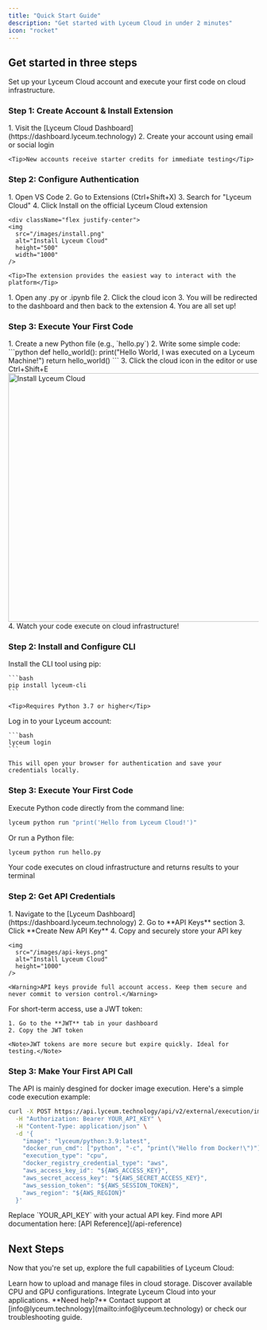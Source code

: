 ```yaml
---
title: "Quick Start Guide"
description: "Get started with Lyceum Cloud in under 2 minutes"
icon: "rocket"
---
```


## Get started in three steps

Set up your Lyceum Cloud account and execute your first code on cloud infrastructure.

### Step 1: Create Account & Install Extension

<AccordionGroup>
  <Accordion icon="user-plus" title="Sign up for Lyceum Cloud">
    1. Visit the [Lyceum Cloud Dashboard](https://dashboard.lyceum.technology)
    2. Create your account using email or social login
    
    <Tip>New accounts receive starter credits for immediate testing</Tip>
  </Accordion>
</AccordionGroup>

<Tabs>
<Tab title="VSCode Extension" icon="code">

### Step 2: Configure Authentication

<AccordionGroup>
  <Accordion icon="download" title="Install VS Code Extension">
    1. Open VS Code
    2. Go to Extensions (Ctrl+Shift+X)
    3. Search for "Lyceum Cloud"
    4. Click Install on the official Lyceum Cloud extension

    <div className="flex justify-center">
    <img 
      src="/images/install.png" 
      alt="Install Lyceum Cloud"
      height="500"
      width="1000"
    />
  </div>

    
    <Tip>The extension provides the easiest way to interact with the platform</Tip>
  </Accordion>
  <Accordion icon="settings" title="Authenticate Lyceum Cloud">
    1. Open any .py or .ipynb file
    2. Click the cloud icon 
    3. You will be redirected to the dashboard and then back to the extension
    4. You are all set up!
    
  </Accordion>
</AccordionGroup>

### Step 3: Execute Your First Code

<Accordion icon="rocket" title="Run code on the cloud">
  1. Create a new Python file (e.g., `hello.py`)
  2. Write some simple code:
     ```python
     def hello_world():
         print("Hello World, I was executed on a Lyceum Machine!")
         return
     hello_world()
     ```
  3. Click the cloud icon in the editor or use Ctrl+Shift+E
    <div className="flex justify-center">
   <img 
      src="/images/execution.png" 
      alt="Install Lyceum Cloud"
      height="500"
      width= "1000"
    />
    </div>
  4. Watch your code execute on cloud infrastructure!
</Accordion>
</Tab>

<Tab title="CLI" icon="terminal">

### Step 2: Install and Configure CLI

<AccordionGroup>
  <Accordion icon="download" title="Install Lyceum CLI">
    Install the CLI tool using pip:
    
    ```bash
    pip install lyceum-cli
    ```
    
    <Tip>Requires Python 3.7 or higher</Tip>
  </Accordion>
  
  <Accordion icon="key" title="Authenticate with Lyceum">
    Log in to your Lyceum account:
    
    ```bash
    lyceum login
    ```
    
    This will open your browser for authentication and save your credentials locally.
  </Accordion>
</AccordionGroup>

### Step 3: Execute Your First Code

<Accordion icon="rocket" title="Run code via CLI">
  Execute Python code directly from the command line:
  
  ```bash
  lyceum python run "print('Hello from Lyceum Cloud!')"
  ```
  
  Or run a Python file:
  
  ```bash
  lyceum python run hello.py
  ```
  
  <Note>Your code executes on cloud infrastructure and returns results to your terminal</Note>
</Accordion>

</Tab>
<Tab title="API Reference" icon="play">

### Step 2: Get API Credentials

<AccordionGroup>
  <Accordion icon="key" title="Create API Key">
    1. Navigate to the [Lyceum Dashboard](https://dashboard.lyceum.technology)
    2. Go to **API Keys** section
    3. Click **Create New API Key**
    4. Copy and securely store your API key

    <img 
      src="/images/api-keys.png" 
      alt="Install Lyceum Cloud"
      height="1000"
    />
    
    <Warning>API keys provide full account access. Keep them secure and never commit to version control.</Warning>
  </Accordion>
  
  <Accordion icon="clock" title="Use JWT Token (Alternative)">
    For short-term access, use a JWT token:
    
    1. Go to the **JWT** tab in your dashboard
    2. Copy the JWT token
    
    <Note>JWT tokens are more secure but expire quickly. Ideal for testing.</Note>
  </Accordion>
</AccordionGroup>

### Step 3: Make Your First API Call

<Accordion icon="rocket" title="Execute code via API">
  The API is mainly desgined for docker image execution. Here's a simple code execution example:

  ```bash
  curl -X POST https://api.lyceum.technology/api/v2/external/execution/image/start \
    -H "Authorization: Bearer YOUR_API_KEY" \
    -H "Content-Type: application/json" \
    -d '{
      "image": "lyceum/python:3.9:latest",
      "docker_run_cmd": ["python", "-c", "print(\"Hello from Docker!\")"],
      "execution_type": "cpu",
      "docker_registry_credential_type": "aws",
      "aws_access_key_id": "${AWS_ACCESS_KEY}",
      "aws_secret_access_key": "${AWS_SECRET_ACCESS_KEY}",
      "aws_session_token": "${AWS_SESSION_TOKEN}",
      "aws_region": "${AWS_REGION}"
    }'
  ```
  
  <Note>
    Replace `YOUR_API_KEY` with your actual API key. Find more API documentation here: [API Reference](/api-reference)
  </Note>
</Accordion>

</Tab>
</Tabs>

## Next Steps

Now that you're set up, explore the full capabilities of Lyceum Cloud:

<CardGroup cols={3}>

<Card title="Upload Files" icon="cloud-arrow-up" href="/storage">
  Learn how to upload and manage files in cloud storage.
</Card>

<Card title="Machine Types" icon="server" href="/machine-types">
  Discover available CPU and GPU configurations.
</Card>

<Card title="API Reference" icon="code" href="/api-reference/introduction">
  Integrate Lyceum Cloud into your applications.
</Card>

</CardGroup>

<Note>
  **Need help?** Contact support at [info@lyceum.technology](mailto:info@lyceum.technology) or check our troubleshooting guide.
</Note>
